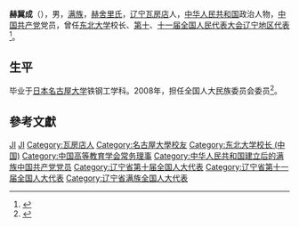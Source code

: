 '''赫冀成'''（{{bd|1943年||}}），男，[[满族|满族]]，[[赫舍里氏|赫舍里氏]]，[[辽宁|辽宁]][[瓦房店|瓦房店]]人，[[中华人民共和国|中华人民共和国]]政治人物，[[中国共产党|中国共产党]]党员，曾任[[东北大学_(中国)|东北大学]]校长、[[第十届全国人民代表大会代表名单|第十]]、[[第十一届全国人民代表大会代表名单|十一届全国人民代表大会辽宁地区代表]]<ref>{{cite web|author=新华网|title=第十一届全国人大代表|url=http://news.xinhuanet.com/ziliao/2008-03/03/content_7708230.htm?node=36628|publisher=新华网|accessdate=2014-01-07|archive-date=2014-01-10|archive-url=https://web.archive.org/web/20140110211415/http://news.xinhuanet.com/ziliao/2008-03/03/content_7708230.htm?node=36628|dead-url=no}}</ref>。

== 生平 ==
毕业于[[日本|日本]][[名古屋大学|名古屋大学]]铁钢工学科。2008年，担任全国人大民族委员会委员<ref>{{cite news|title=全国人大代表信息-赫冀成|url=http://210.82.31.1:8084/delegate/viewDelegate.action?dbid=110455|accessdate=2013-04-05|newspaper=全国人大网|archive-url=https://web.archive.org/web/20120611070454/http://www.npc.gov.cn/delegate/viewDelegate.action?dbid=110455|archive-date=2012-06-11|dead-url=yes}}</ref>。

== 參考文獻 ==
{{reflist}}

{{Navboxes
| title  = 赫冀成在[[中国高等教育学会|中国高等教育学会]]的职务
| list1  =
{{中国高等教育学会第五届理事会}}
}}

{{Authority control}}
{{DEFAULTSORT:He赫}}
[[Category:赫姓|JI]]
[[Category:赫舍里氏|JI]]
[[Category:瓦房店人|Category:瓦房店人]]
[[Category:名古屋大學校友|Category:名古屋大學校友]]
[[Category:东北大学校长_(中国)|Category:东北大学校长 (中国)]]
[[Category:中国高等教育学会常务理事|Category:中国高等教育学会常务理事]]
[[Category:中华人民共和国建立后的满族中国共产党党员|Category:中华人民共和国建立后的满族中国共产党党员]]
[[Category:辽宁省第十届全国人大代表|Category:辽宁省第十届全国人大代表]]
[[Category:辽宁省第十一届全国人大代表|Category:辽宁省第十一届全国人大代表]]
[[Category:辽宁省满族全国人大代表|Category:辽宁省满族全国人大代表]]